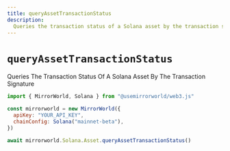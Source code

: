 ```yaml
---
title: queryAssetTransactionStatus
description:
  Queries the transaction status of a Solana asset by the transaction signature
---
```


# `queryAssetTransactionStatus`

Queries The Transaction Status Of A Solana Asset By The Transaction Signature

```js
import { MirrorWorld, Solana } from "@usemirrorworld/web3.js"

const mirrorworld = new MirrorWorld({
  apiKey: "YOUR_API_KEY",
  chainConfig: Solana("mainnet-beta"),
})

await mirrorworld.Solana.Asset.queryAssetTransactionStatus()
```

